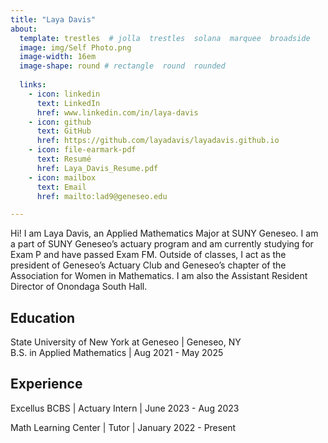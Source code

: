 ```yaml
---
title: "Laya Davis" 
about:
  template: trestles  # jolla  trestles  solana  marquee  broadside
  image: img/Self Photo.png
  image-width: 16em
  image-shape: round # rectangle  round  rounded
  
  links:
    - icon: linkedin
      text: LinkedIn
      href: www.linkedin.com/in/laya-davis
    - icon: github
      text: GitHub
      href: https://github.com/layadavis/layadavis.github.io
    - icon: file-earmark-pdf
      text: Resumé
      href: Laya_Davis_Resume.pdf
    - icon: mailbox
      text: Email
      href: mailto:lad9@geneseo.edu

---
```



Hi! I am Laya Davis, an Applied Mathematics Major at SUNY Geneseo. I am a part of SUNY Geneseo's actuary program and am currently studying for Exam P and have passed Exam FM. Outside of classes, I act as the president of Geneseo's Actuary Club and Geneseo's chapter of the Association for Women in Mathematics. I am also the Assistant Resident Director of Onondaga South Hall.

## Education

State University of New York at Geneseo | Geneseo, NY <br>
B.S. in Applied Mathematics | Aug 2021 - May 2025 <br>

## Experience

Excellus BCBS | Actuary Intern | June 2023 - Aug 2023

Math Learning Center | Tutor | January 2022 - Present


